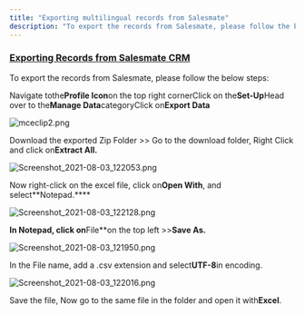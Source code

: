 ```yaml
---
title: "Exporting multilingual records from Salesmate"
description: "To export the records from Salesmate, please follow the below steps:"
---
```


### [Exporting Records from Salesmate CRM](https://support.salesmate.io/hc/en-us/articles/115001104931)

To export the records from Salesmate, please follow the below steps:

Navigate tothe**Profile Icon**on the top right cornerClick on the**Set-Up**Head over to the**Manage Data**categoryClick on**Export Data**

![mceclip2.png](./images/mceclip2-3.png)

Download the exported Zip Folder >> Go to the download folder, Right Click and click on**Extract All.**

![Screenshot_2021-08-03_122053.png](./images/Screenshot-2021-08-03-121950.png)

Now right-click on the excel file, click on**Open With**, and select**Notepad.****

![Screenshot_2021-08-03_122128.png](./images/Screenshot-2021-08-03-122016.png)

**In Notepad, click on**File**on the top left >>**Save As.**

![Screenshot_2021-08-03_121950.png](./images/Screenshot-2021-08-03-122053.png)

In the File name, add a .csv extension and select**UTF-8**in encoding.

![Screenshot_2021-08-03_122016.png](./images/Screenshot-2021-08-03-122128.png)

Save the file, Now go to the same file in the folder and open it with**Excel**.
